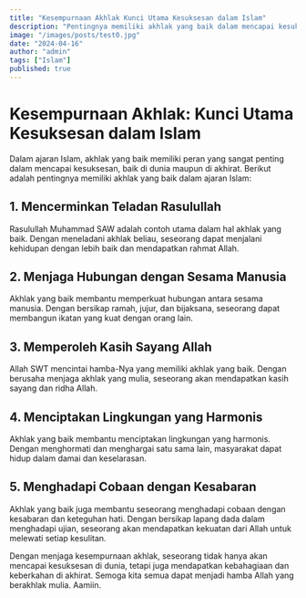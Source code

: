 ```yaml
---
title: "Kesempurnaan Akhlak Kunci Utama Kesuksesan dalam Islam"
description: "Pentingnya memiliki akhlak yang baik dalam mencapai kesuksesan dalam ajaran Islam."
image: "/images/posts/test0.jpg"
date: "2024-04-16"
author: "admin"
tags: ["Islam"]
published: true
---
```


# Kesempurnaan Akhlak: Kunci Utama Kesuksesan dalam Islam

Dalam ajaran Islam, akhlak yang baik memiliki peran yang sangat penting dalam mencapai kesuksesan, baik di dunia maupun di akhirat. Berikut adalah pentingnya memiliki akhlak yang baik dalam ajaran Islam:

## 1. Mencerminkan Teladan Rasulullah

Rasulullah Muhammad SAW adalah contoh utama dalam hal akhlak yang baik. Dengan meneladani akhlak beliau, seseorang dapat menjalani kehidupan dengan lebih baik dan mendapatkan rahmat Allah.

## 2. Menjaga Hubungan dengan Sesama Manusia

Akhlak yang baik membantu memperkuat hubungan antara sesama manusia. Dengan bersikap ramah, jujur, dan bijaksana, seseorang dapat membangun ikatan yang kuat dengan orang lain.

## 3. Memperoleh Kasih Sayang Allah

Allah SWT mencintai hamba-Nya yang memiliki akhlak yang baik. Dengan berusaha menjaga akhlak yang mulia, seseorang akan mendapatkan kasih sayang dan ridha Allah.

## 4. Menciptakan Lingkungan yang Harmonis

Akhlak yang baik membantu menciptakan lingkungan yang harmonis. Dengan menghormati dan menghargai satu sama lain, masyarakat dapat hidup dalam damai dan keselarasan.

## 5. Menghadapi Cobaan dengan Kesabaran

Akhlak yang baik juga membantu seseorang menghadapi cobaan dengan kesabaran dan keteguhan hati. Dengan bersikap lapang dada dalam menghadapi ujian, seseorang akan mendapatkan kekuatan dari Allah untuk melewati setiap kesulitan.

Dengan menjaga kesempurnaan akhlak, seseorang tidak hanya akan mencapai kesuksesan di dunia, tetapi juga mendapatkan kebahagiaan dan keberkahan di akhirat. Semoga kita semua dapat menjadi hamba Allah yang berakhlak mulia. Aamiin.
